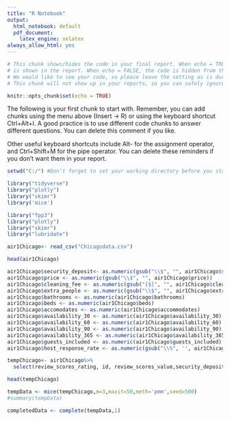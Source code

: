 ```yaml
---
title: "R Notebook"
output:
  html_notebook: default
  pdf_document:
    latex_engine: xelatex
always_allow_html: yes
---
```


```r

# This chunk shows/hides the code in your final report. When echo = TRUE, the code
# is shown in the report. When echo = FALSE, the code is hidden from the final report.
# We would like to see your code, so please leave the setting as is during the course.
# This chunk will not show up in your reports, so you can safely ignore its existence.

knitr::opts_chunk$set(echo = TRUE)

```


The following is your first chunk to start with. Remember, you can add chunks using the menu
above (Insert -> R) or using the keyboard shortcut Ctrl+Alt+I. A good practice is to use
different code chunks to answer different questions. You can delete this comment if you like.

Other useful keyboard shortcuts include Alt- for the assignment operator, and Ctrl+Shift+M
for the pipe operator. You can delete these reminders if you don't want them in your report.


```r
setwd("C:/") #Don't forget to set your working directory before you start!

library("tidyverse")
library("plotly")
library("skimr")
library('mice')

library("fpp3")
library("plotly")
library("skimr")
library("lubridate")
```
```r
air1Chicago<- read_csv("Chicagodata.csv")

head(air1Chicago)
```


```r
air1Chicago$security_deposit<- as.numeric(gsub("\\$", "", air1Chicago$security_deposit))
air1Chicago$price <- as.numeric(gsub("\\$", "", air1Chicago$price))
air1Chicago$cleaning_fee <- as.numeric(gsub("[$]", "", air1Chicago$cleaning_fee))
air1Chicago$extra_people <- as.numeric(gsub("\\$", "", air1Chicago$extra_people))
air1Chicago$bathrooms <- as.numeric(air1Chicago$bathrooms)
air1Chicago$beds <- as.numeric(air1Chicago$beds)
air1Chicago$accomodates <- as.numeric(air1Chicago$accommodates)
air1Chicago$availability_30 <- as.numeric(air1Chicago$availability_30)
air1Chicago$availability_60 <- as.numeric(air1Chicago$availability_60)
air1Chicago$availability_90 <- as.numeric(air1Chicago$availability_90)
air1Chicago$availability_365 <- as.numeric(air1Chicago$availability_365)
air1Chicago$guests_included <- as.numeric(air1Chicago$guests_included)
air1Chicago$host_response_rate <- as.numeric(gsub("\\%", '', air1Chicago$host_response_rate))
```


```r

tempChicago<- air1Chicago%>%
  select(review_scores_rating, id, review_scores_value,security_deposit,price,beds,bedrooms,host_response_rate,extra_people,cleaning_fee,review_scores_rating,accommodates,availability_30,availability_90,availability_365)

head(tempChicago)
```

```r
tempData <- mice(tempChicago,m=3,maxit=50,meth='pmm',seed=500)
#summary(tempData)

```

```r
completedData <- complete(tempData,1)
```





